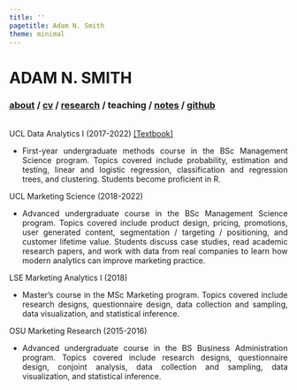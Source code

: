 ```yaml
---
title: ''
pagetitle: Adam N. Smith
theme: minimal
---
```


<div class="header">
<h1 class="item">ADAM N. SMITH</h1>
<h3 class="item">
[about](index.html) /
<a href=files/smith-cv.pdf target="_blank">cv</a> /
[research](research.html) /
teaching /
[notes](notes.html) /
<a href="https://github.com/adam-n-smith" target="_blank">github</a>
</h3>
</div>

<p class="" style="margin: 33px;"></p>

<div style="text-align:justify">

UCL Data Analytics I (2017-2022)
[[Textbook]](https://rgreminger.github.io/MSIN0010book/)

- First-year undergraduate methods course in the BSc Management Science program. Topics covered include probability, estimation and testing, linear and logistic regression, classification and regression trees, and clustering. Students become proficient in R.

UCL Marketing Science (2018-2022)

- Advanced undergraduate course in the BSc Management Science program. Topics covered include product design, pricing, promotions, user generated content, segmentation / targeting / positioning, and customer lifetime value. Students discuss case studies, read academic research papers, and work with data from real companies to learn how modern analytics can improve marketing practice.

LSE Marketing Analytics I (2018)

- Master's course in the MSc Marketing program. Topics covered include research designs, questionnaire design, data collection and sampling, data visualization, and statistical inference.

OSU Marketing Research (2015-2016)

- Advanced undergraduate course in the BS Business Administration program. Topics covered include research designs, questionnaire design, conjoint analysis, data collection and sampling, data visualization, and statistical inference.

</div>
